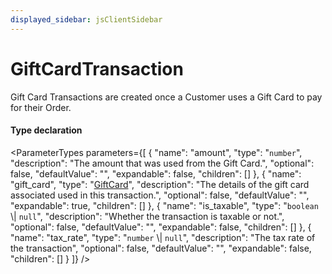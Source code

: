```yaml
---
displayed_sidebar: jsClientSidebar
---
```



# GiftCardTransaction

Gift Card Transactions are created once a Customer uses a Gift Card to pay for their Order.

#### Type declaration

<ParameterTypes parameters={[
  {
    "name": "amount",
    "type": "`number`",
    "description": "The amount that was used from the Gift Card.",
    "optional": false,
    "defaultValue": "",
    "expandable": false,
    "children": []
  },
  {
    "name": "gift_card",
    "type": "[GiftCard](../classes/internal.GiftCard-1.mdx)",
    "description": "The details of the gift card associated used in this transaction.",
    "optional": false,
    "defaultValue": "",
    "expandable": true,
    "children": []
  },
  {
    "name": "is_taxable",
    "type": "`boolean` \\| `null`",
    "description": "Whether the transaction is taxable or not.",
    "optional": false,
    "defaultValue": "",
    "expandable": false,
    "children": []
  },
  {
    "name": "tax_rate",
    "type": "`number` \\| `null`",
    "description": "The tax rate of the transaction",
    "optional": false,
    "defaultValue": "",
    "expandable": false,
    "children": []
  }
]} />
